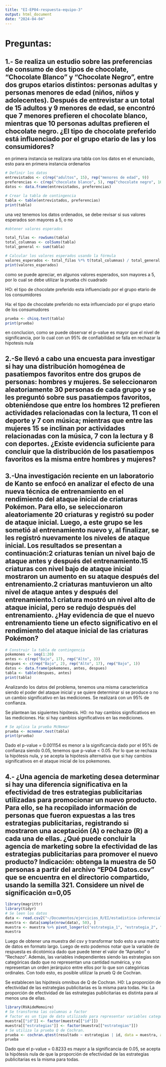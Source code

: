 ```yaml
---
title: "EI-EP04-respuesta-equipo-3"
output: html_document
date: "2024-04-04"
---
```


# Preguntas:

## 1.- Se realiza un estudio sobre las preferencias de consumo de dos tipos de chocolate, “Chocolate Blanco” y “Chocolate Negro”, entre dos grupos etarios distintos: personas adultas y personas menores de edad (niños, niños y adolecentes). Después de entrevistar a un total de 15 adultos y 9 menores de edad, se encontró que 7 menores prefieren el chocolate blanco, mientras que 10 personas adultas prefieren el chocolate negro. ¿El tipo de chocolate preferido está influenciado por el grupo etario de las y los consumidores?



en primera instancia se realizara una tabla con los datos en el enunciado, esto para en primera instancia ordenarlos


```r
# Definir los datos
entrevistados <- c(rep("adultos", 15), rep("menores de edad", 9))
preferencias <- c(rep("chocolate blanco", 5), rep("chocolate negro", 10), rep("chocolate blanco", 7), rep("chocolate negro", 2))
datos <- data.frame(entrevistados, preferencias)

# Crear la tabla de contingencia
tabla <- table(entrevistados, preferencias)
print(tabla)


```
una vez tenemos los datos ordenados, se debe revisar si sus valores esperados son mayores a 5, o no
```r
#obtener valores esperados

total_filas <- rowSums(tabla)
total_columnas <- colSums(tabla)
total_general <- sum(tabla)

# Calcular los valores esperados usando la fórmula
valores_esperados <- total_filas %*% t(total_columnas) / total_general
print(valores_esperados)
```
como se puede apreciar, en algunos valores esperados, son mayores a 5, por lo cual se debe utilizar la prueba chi cuadrado

HO: el tipo de chocolate preferido esta influenciado por el grupo etario de los consumidores

Ha: el tipo de chocolate preferido no esta influenciado por el grupo etario de los consumudores

```r
prueba <- chisq.test(tabla)
print(prueba)

```
en conclucion, como se puede observar el p-value es mayor que el nivel de significancia, por lo cual con un 95% de confiabilidad se falla en rechazar la hipotesis nula


## 2.-Se llevó a cabo una encuesta para investigar si hay una distribución homogénea de pasatiempos favoritos entre dos grupos de personas: hombres y mujeres. Se seleccionaron aleatoriamente 30 personas de cada grupo y se les preguntó sobre sus pasatiempos favoritos, obteniéndose que entre los hombres 12 prefieren actividades relacionadas con la lectura, 11 con el deporte y 7 con música; mientras que entre las mujeres 15 se inclinan por actividades relacionadas con la música, 7 con la lectura y 8 con deportes. ¿Existe evidencia suficiente para concluir que la distribución de los pasatiempos favoritos es la misma entre hombres y mujeres?

## 3.-Una investigación reciente en un laboratorio de Kanto se enfocó en analizar el efecto de una nueva técnica de entrenamiento en el rendimiento del ataque inicial de criaturas Pokémon. Para ello, se seleccionaron aleatoriamente 20 criaturas y registró su poder de ataque inicial. Luego, a este grupo se les sometió al entrenamiento nuevo y, al finalizar, se les registró nuevamente los niveles de ataque inicial. Los resultados se presentan a continuación:2 criaturas tenían un nivel bajo de ataque antes y después del entrenamiento.15 criaturas con nivel bajo de ataque inicial mostraron un aumento en su ataque después del entrenamiento.2 criaturas mantuvieron un alto nivel de ataque antes y después del entrenamiento.1 criatura mostró un nivel alto de ataque inicial, pero se redujo después del entrenamiento. ¿Hay evidencia de que el nuevo entrenamiento tiene un efecto significativo en el rendimiento del ataque inicial de las criaturas Pokémon?

```r
# Construir la tabla de contingencia 
pokemones <- seq(1:20)
antes <- c(rep("Bajo", 17), rep("Alto", 3))
despues <- c(rep("Bajo", 2), rep("Alto", 17), rep("Bajo", 1))
datos <- data.frame(pokemones, antes, despues)
tabla <- table(despues, antes)
print(tabla)
```
Analizando los datos del problema, tenemos una misma característica siendo el poder del ataque inicial y se quiere determinar si se produce o no un cambio significativo en las mediciones. Se realizará con un 95% de confianza.

Se plantean las siguientes hipótesis.
H0: no hay cambios significativos en las mediciones.
Ha: si hay cambios significativos en las mediciones.

```r
# Se aplica la prueba McNemar
prueba <- mcnemar.test(tabla)
print(prueba)
```
Dado el p-value = 0.001154 es menor a la significancia dado por el 95% de confianza siendo 0.05, tenemos que p-value < 0.05. Por lo que se rechaza la hipótesis nula, y se acepta la hipótesis alternativa que si hay cambios significativos en el ataque inicial de los pokemones.

## 4.- ¿Una agencia de marketing desea determinar si hay una diferencia significativa en la efectividad de tres estrategias publicitarias utilizadas para promocionar un nuevo producto. Para ello, se ha recopilado información de personas que fueron expuestas a las tres estrategias publicitarias, registrando si mostraron una aceptación (A) o rechazo (R) a cada una de ellas. ¿Qué puede concluir la agencia de marketing sobre la efectividad de las estrategias publicitarias para promover el nuevo producto? Indicación: obtenga la muestra de 50 personas a partir del archivo “EP04 Datos.csv” que se encuentra en el directorio compartido, usando la semilla 321. Considere un nivel de significación α=0,05

```r
library(magrittr)
library(tidyr)
# Se leen los datos
data <- read.csv2("~/Documentos/ejercicios_R/EI/estadistica-inferencial-grupo-3/trabajo 2/EP04Datos.csv")
muestra <- data[sample(nrow(data), 50), ]
muestra <- muestra %>% pivot_longer(c("estrategia_1", "estrategia_2", "estrategia_3"), names_to = "estrategias", values_to = "resultado")
muestra
```

Luego de obtener una muestra del csv y transformar todo esto a una matriz de datos en formato largo. Luego de esto podemos notar que la variable de respuesta es dicotómica dado que puede tener el valor de "Apruebo" o "Rechazo". Además, las variables independientes siendo las estrategias son categóricas dado que no representan una cantidad numérica, y no representan un orden jerárquico entre ellos por lo que son categóricas ordinales. Con todo esto, es posible utilizar la prueb Q de Cochran.

Se establecen las hipótesis omnibus de Q de Cochran.
H0: La proporción de efectividad de las estrategias publicitarias es la misma para todas.
Ha: La proporción de efectividad de las estrategias publicitarias es distinta para al menos una de ellas.

```r
library(RVAideMemoire)
# Se transforma las columnas a factor
# factor es un tipo de dato utilizado para representar variables categóricas o de tipo nominal
muestra[["id"]] <- factor(muestra[["id"]])
muestra[["estrategias"]] <- factor(muestra[["estrategias"]])
# Se utiliza la prueba Q de Cochran.
prueba <- cochran.qtest(resultado ~ estrategias | id, data = muestra, alpha = 0.05)
prueba
```
Dado que el p-value = 0.8233 es mayor a la significancia de 0.05, se acepta la hipótesis nula de que la proporción de efectividad de las estrategias publicitarias es la misma para todas.
